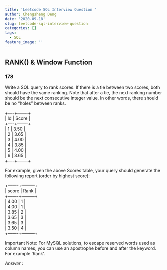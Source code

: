 ```yaml
---
title: 'Leetcode SQL Interview Question '
author: Chengsheng Deng
date: '2020-09-18'
slug: leetcode-sql-interview-question
categories: []
tags:
  - SQL
feature_image: ''
---
```


## RANK() & Window Function  </br> 

### 178

Write a SQL query to rank scores. If there is a tie between two scores, both should have the same ranking. Note that after a tie, the next ranking number should be the next consecutive integer value. In other words, there should be no "holes" between ranks. </br> 

+----+-------+</br>
| Id | Score |</br>
+----+-------+</br>
| 1  | 3.50  |</br>
| 2  | 3.65  |</br>
| 3  | 4.00  |</br>
| 4  | 3.85  |</br>
| 5  | 4.00  |</br>
| 6  | 3.65  |</br>
+----+-------+</br>

For example, given the above Scores table, your query should generate the following report (order by highest score): </br> 

+-------+---------+ </br>
| score | Rank    | </br>
+-------+---------+ </br>
| 4.00  | 1       | </br>
| 4.00  | 1       | </br>
| 3.85  | 2       | </br>
| 3.65  | 3       | </br>
| 3.65  | 3       | </br>
| 3.50  | 4       | </br>
+-------+---------+ </br>

Important Note: For MySQL solutions, to escape reserved words used as column names, you can use an apostrophe before and after the keyword. For example 'Rank'.</br> 

*Answer* : 
